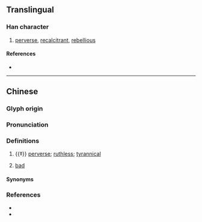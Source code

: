 {{character info}}
==Translingual==

===Han character===
{{Han char|rn=61|rad=心|as=06|sn=9|four=94090|canj=POD|ids=⿰忄休}}

# [[perverse]], [[recalcitrant]], [[rebellious]]

====References====
* {{Han ref|kx=0384.220|dkj=10564|dj=0715.050|hdz=42296.060|uh=6058|ud=24664|bh=CECF|bd=52943}}

----

==Chinese==
{{zh-forms}}

===Glyph origin===
{{Han etym}}

===Pronunciation===
{{zh-pron
|m=qiū
|c=jau1,cau4
|w=1qieu
|mc=y
|oc=y
|cat=a
}}

===Definitions===
{{zh-hanzi}}

# {{‡}} [[perverse]]; [[ruthless]]; [[tyrannical]]
# {{lb|zh|Wu}} [[bad]]

====Synonyms====
{{zh-dial|壞}}

===References===
* {{R:yue:Jyutping Database}}
* {{R:yue:Multi-function Chinese Character Database}}